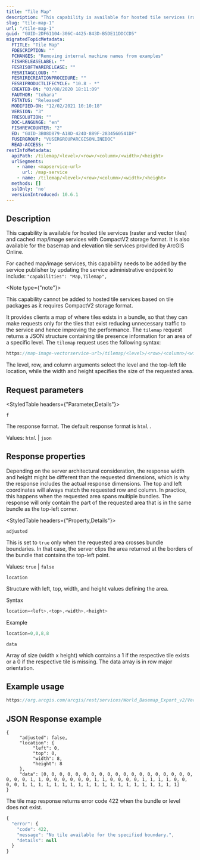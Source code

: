 ```yaml
---
title: "Tile Map"
description: "This capability is available for hosted tile services (raster and vector tiles) and cached map/image services with CompactV2 storage format. It is also available for the basemap and elevation tile services provided by ArcGIS Online."
slug: "tile-map-1"
url: "/tile-map-1"
guid: "GUID-2DF61104-306C-4425-843D-B5DE11DDCCD5"
migratedTopicMetadata:
  FTITLE: "Tile Map"
  FDESCRIPTION: ""
  FCHANGES: "Removing internal machine names from examples"
  FISHRELEASELABEL: ""
  FESRISOFTWARERELEASE: ""
  FESRITAGCLOUD: ""
  FESRIRECREATIONPROCEDURE: ""
  FESRIPRODUCTLIFECYCLE: "10.8 - *"
  CREATED-ON: "03/08/2020 18:11:09"
  FAUTHOR: "tohara"
  FSTATUS: "Released"
  MODIFIED-ON: "12/02/2021 10:10:18"
  VERSION: "3"
  FRESOLUTION: ""
  DOC-LANGUAGE: "en"
  FISHREVCOUNTER: "2"
  ED: "GUID-3B08D879-A18D-424D-889F-2834560541DF"
  FUSERGROUP: "VUSERGROUPARCGISONLINEDOC"
  READ-ACCESS: ""
restInfoMetadata:
  apiPath: /tilemap/<level>/<row>/<column>/<width>/<height>
  urlSegments:
    - name: <mapservice-url>
      url: /map-service
    - name: /tilemap/<level>/<row>/<column>/<width>/<height>
  methods: []
  sslOnly: 'no'
  versionIntroduced: 10.6.1
---
```


## Description

This capability is available for hosted tile services (raster and vector tiles) and cached map/image services with CompactV2 storage format. It is also available for the basemap and elevation tile services provided by ArcGIS Online.

For cached map/image services, this capability needs to be added by the service publisher by updating the service administrative endpoint to include: `"capabilities": "Map,Tilemap",` 

<Note type={"note"}>

This capability cannot be added to hosted tile services based on tile packages as it requires CompactV2 storage format.

</Note>

It provides clients a map of where tiles exists in a bundle, so that they can make requests only for the tiles that exist reducing unnecessary traffic to the service and hence improving the performance. The `tilemap`  request returns a JSON structure containing tile presence information for an area of a specific level. The `tilemap`  request uses the following syntax:

```javascript
https://map-image-vectorservice-url>/tilemap/<level>/<row>/<column>/<width>/<height>
```

 

The level, row, and column arguments select the level and the top-left tile location, while the width and height specifies the size of the requested area.

## Request parameters

<StyledTable headers={"Parameter,Details"}>

<StyledTableRow>

<StyledTableCell cellStyle="markdown">

`f` 

</StyledTableCell>

<StyledTableCell cellStyle="markdown">

The response format. The default response format is `html` .

Values: `html`  \| `json` 

</StyledTableCell>

</StyledTableRow>

</StyledTable>

## Response properties

Depending on the server architectural consideration, the response width and height might be different than the requested dimensions, which is why the response includes the actual response dimensions. The top and left coordinates will always match the requested row and column. In practice, this happens when the requested area spans multiple bundles. The response will only contain the part of the requested area that is in the same bundle as the top-left corner.

<StyledTable headers={"Property,Details"}>

<StyledTableRow>

<StyledTableCell cellStyle="markdown">

`adjusted` 

</StyledTableCell>

<StyledTableCell cellStyle="markdown">

This is set to `true`  only when the requested area crosses bundle boundaries. In that case, the server clips the area returned at the borders of the bundle that contains the top-left point.

Values: `true`  \| `false` 

</StyledTableCell>

</StyledTableRow>

<StyledTableRow>

<StyledTableCell cellStyle="markdown">

`location` 

</StyledTableCell>

<StyledTableCell cellStyle="markdown">

Structure with left, top, width, and height values defining the area.

Syntax

```javascript
location=<left>,<top>,<width>,<height>
```

 

Example

```javascript
location=0,0,8,8
```

 

</StyledTableCell>

</StyledTableRow>

<StyledTableRow>

<StyledTableCell cellStyle="markdown">

`data` 

</StyledTableCell>

<StyledTableCell cellStyle="markdown">

Array of size (width x height) which contains a 1 if the respective tile exists or a 0 if the respective tile is missing. The data array is in row major orientation.

</StyledTableCell>

</StyledTableRow>

</StyledTable>

## Example usage

```javascript
https://org.arcgis.com/arcgis/rest/services/World_Basemap_Export_v2/VectorTileServer/tilemap/5/0/0/8/8?f=json
```

 

## JSON Response example

```other
{
	 "adjusted": false,
	 "location": {
		  "left": 0,
		  "top": 0,
		  "width": 8,
		  "height": 8
	 },
	 "data": [0, 0, 0, 0, 0, 0, 0, 0, 0, 0, 0, 0, 0, 0, 0, 0, 0, 0, 0, 0, 0, 0, 1, 1, 0, 0, 0, 0, 0, 0, 1, 1, 0, 0, 0, 0, 1, 1, 1, 1, 0, 0, 0, 0, 1, 1, 1, 1, 1, 1, 1, 1, 1, 1, 1, 1, 1, 1, 1, 1, 1, 1, 1, 1]
}

```

 

The tile map response returns error code 422 when the bundle or level does not exist.

```javascript
{
  "error": {
    "code": 422,
    "message": "No tile available for the specified boundary.",
    "details": null
  }
}
```

 
